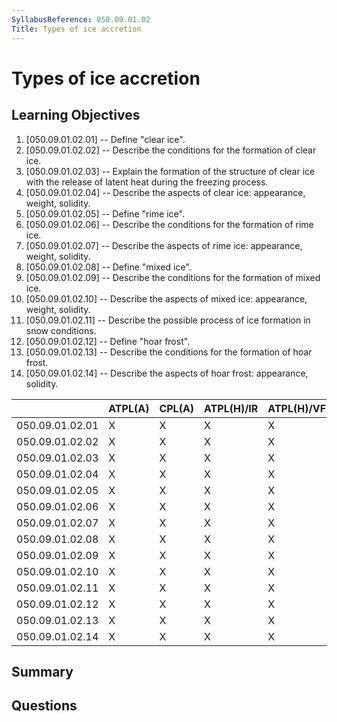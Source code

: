 ```yaml
---
SyllabusReference: 050.09.01.02
Title: Types of ice accretion
---
```


# Types of ice accretion

## Learning Objectives

1. [050.09.01.02.01] -- Define "clear ice".
2. [050.09.01.02.02] -- Describe the conditions for the formation of clear ice.
3. [050.09.01.02.03] -- Explain the formation of the structure of clear ice with
   the release of latent heat during the freezing process.
4. [050.09.01.02.04] -- Describe the aspects of clear ice: appearance, weight,
   solidity.
5. [050.09.01.02.05] -- Define "rime ice".
6. [050.09.01.02.06] -- Describe the conditions for the formation of rime ice.
7. [050.09.01.02.07] -- Describe the aspects of rime ice: appearance, weight,
   solidity.
8. [050.09.01.02.08] -- Define "mixed ice".
9. [050.09.01.02.09] -- Describe the conditions for the formation of mixed ice.
10. [050.09.01.02.10] -- Describe the aspects of mixed ice: appearance, weight,
    solidity.
11. [050.09.01.02.11] -- Describe the possible process of ice formation in snow
    conditions.
12. [050.09.01.02.12] -- Define "hoar frost".
13. [050.09.01.02.13] -- Describe the conditions for the formation of hoar
    frost.
14. [050.09.01.02.14] -- Describe the aspects of hoar frost: appearance,
    solidity.

|                 | ATPL(A) | CPL(A) | ATPL(H)/IR | ATPL(H)/VFR | CPL(H) | IR  | CBIR(A) |
| --------------- | ------- | ------ | ---------- | ----------- | ------ | --- | ------- |
| 050.09.01.02.01 | X       | X      | X          | X           | X      | X   | X       |
| 050.09.01.02.02 | X       | X      | X          | X           | X      | X   | X       |
| 050.09.01.02.03 | X       | X      | X          | X           | X      | X   | X       |
| 050.09.01.02.04 | X       | X      | X          | X           | X      | X   | X       |
| 050.09.01.02.05 | X       | X      | X          | X           | X      | X   | X       |
| 050.09.01.02.06 | X       | X      | X          | X           | X      | X   | X       |
| 050.09.01.02.07 | X       | X      | X          | X           | X      | X   | X       |
| 050.09.01.02.08 | X       | X      | X          | X           | X      | X   | X       |
| 050.09.01.02.09 | X       | X      | X          | X           | X      | X   | X       |
| 050.09.01.02.10 | X       | X      | X          | X           | X      | X   | X       |
| 050.09.01.02.11 | X       | X      | X          | X           | X      | X   | X       |
| 050.09.01.02.12 | X       | X      | X          | X           | X      | X   | X       |
| 050.09.01.02.13 | X       | X      | X          | X           | X      | X   | X       |
| 050.09.01.02.14 | X       | X      | X          | X           | X      | X   | X       |

## Summary

## Questions

